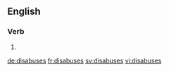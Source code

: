 ==English==

===Verb===
{{head|en}}

# {{en-third-person singular of|disabuse}}

[[de:disabuses]]
[[fr:disabuses]]
[[sv:disabuses]]
[[vi:disabuses]]
